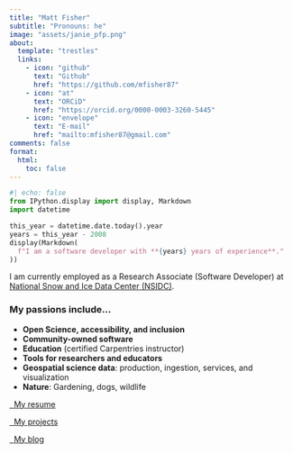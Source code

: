 ```yaml
---
title: "Matt Fisher"
subtitle: "Pronouns: he"
image: "assets/janie_pfp.png"
about:
  template: "trestles"
  links:
    - icon: "github"
      text: "Github"
      href: "https://github.com/mfisher87"
    - icon: "at"
      text: "ORCiD"
      href: "https://orcid.org/0000-0003-3260-5445"
    - icon: "envelope"
      text: "E-mail"
      href: "mailto:mfisher87@gmail.com"
comments: false
format:
  html:
    toc: false
---
```


<!-- TODO: Update this code when Quarto 1.4 is released:
  https://github.com/quarto-dev/quarto-cli/pull/6190
-->
```python
#| echo: false
from IPython.display import display, Markdown
import datetime

this_year = datetime.date.today().year
years = this_year - 2008
display(Markdown(
  f"I am a software developer with **{years} years of experience**."
))
```

I am currently employed as a Research Associate (Software Developer) at
[National Snow and Ice Data Center (NSIDC)](https://nsidc.org).


### My passions include...

* **Open Science, accessibility, and inclusion**
* **Community-owned software**
* **Education** (certified Carpentries instructor)
* **Tools for researchers and educators**
* **Geospatial science data**: production, ingestion, services, and visualization
* **Nature**: Gardening, dogs, wildlife

:::{.d-grid .gap-2 .blockfix}
[<i class="bi bi-file-earmark-person-fill"></i>&nbsp;&nbsp;My resume](resume.pdf){.btn .btn-success role="button"}

[<i class="bi bi-tools"></i>&nbsp;&nbsp;My projects](about/my-work/projects/index.md){.btn .btn-primary role="button"}

[<i class="bi bi-megaphone-fill"></i>&nbsp;&nbsp;My blog](posts/index.md){.btn .btn-primary role="button"}
:::
